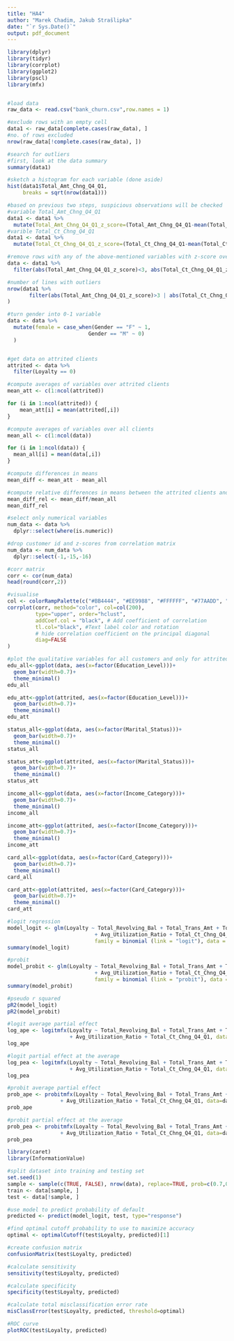 ```yaml
---
title: "HA4"
author: "Marek Chadim, Jakub Strašlipka"
date: "`r Sys.Date()`"
output: pdf_document
---
```


```r
library(dplyr)
library(tidyr)
library(corrplot)
library(ggplot2)
library(pscl)
library(mfx)


#load data
raw_data <- read.csv("bank_churn.csv",row.names = 1)

#exclude rows with an empty cell
data1 <- raw_data[complete.cases(raw_data), ]
#no. of rows excluded
nrow(raw_data[!complete.cases(raw_data), ])

#search for outliers
#first, look at the data summary
summary(data1)

#sketch a histogram for each variable (done aside)
hist(data1$Total_Amt_Chng_Q4_Q1,
     breaks = sqrt(nrow(data1)))

#based on previous two steps, suspicious observations will be checked
#variable Total_Amt_Chng_Q4_Q1
data1 <- data1 %>%
  mutate(Total_Amt_Chng_Q4_Q1_z_score=(Total_Amt_Chng_Q4_Q1-mean(Total_Amt_Chng_Q4_Q1))/sd(Total_Amt_Chng_Q4_Q1))
#varible Total_Ct_Chng_Q4_Q1
data1 <- data1 %>%
  mutate(Total_Ct_Chng_Q4_Q1_z_score=(Total_Ct_Chng_Q4_Q1-mean(Total_Ct_Chng_Q4_Q1))/sd(Total_Ct_Chng_Q4_Q1))

#remove rows with any of the above-mentioned variables with z-score over 3 (i.e. outliers)
data <- data1 %>%
  filter(abs(Total_Amt_Chng_Q4_Q1_z_score)<3, abs(Total_Ct_Chng_Q4_Q1_z_score)<3)

#number of lines with outliers
nrow(data1 %>%
       filter(abs(Total_Amt_Chng_Q4_Q1_z_score)>3 | abs(Total_Ct_Chng_Q4_Q1_z_score)>3)
)

#turn gender into 0-1 variable
data <- data %>%
  mutate(female = case_when(Gender == "F" ~ 1,
                          Gender == "M" ~ 0)
  )


#get data on attrited clients
attrited <- data %>%
  filter(Loyalty == 0)

#compute averages of variables over attrited clients
mean_att <- c(1:ncol(attrited))

for (i in 1:ncol(attrited)) {
    mean_att[i] = mean(attrited[,i])
}

#compute averages of variables over all clients
mean_all <- c(1:ncol(data))

for (i in 1:ncol(data)) {
  mean_all[i] = mean(data[,i])
}

#compute differences in means
mean_diff <- mean_att - mean_all

#compute relative differences in means between the attrited clients and the entire sample
mean_diff_rel <- mean_diff/mean_all
mean_diff_rel

#select only numerical variables
num_data <- data %>%
  dplyr::select(where(is.numeric))

#drop customer id and z-scores from correlation matrix
num_data <- num_data %>%
  dplyr::select(-1,-15,-16)

#corr matrix
corr <- cor(num_data)
head(round(corr,2))

#visualise
col <- colorRampPalette(c("#BB4444", "#EE9988", "#FFFFFF", "#77AADD", "#4477AA"))
corrplot(corr, method="color", col=col(200),  
         type="upper", order="hclust", 
         addCoef.col = "black", # Add coefficient of correlation
         tl.col="black", #Text label color and rotation
         # hide correlation coefficient on the principal diagonal
         diag=FALSE 
)

#plot the qualitative variables for all customers and only for attrited c.
edu_all<-ggplot(data, aes(x=factor(Education_Level)))+
  geom_bar(width=0.7)+
  theme_minimal()
edu_all

edu_att<-ggplot(attrited, aes(x=factor(Education_Level)))+
  geom_bar(width=0.7)+
  theme_minimal()
edu_att

status_all<-ggplot(data, aes(x=factor(Marital_Status)))+
  geom_bar(width=0.7)+
  theme_minimal()
status_all

status_att<-ggplot(attrited, aes(x=factor(Marital_Status)))+
  geom_bar(width=0.7)+
  theme_minimal()
status_att

income_all<-ggplot(data, aes(x=factor(Income_Category)))+
  geom_bar(width=0.7)+
  theme_minimal()
income_all

income_att<-ggplot(attrited, aes(x=factor(Income_Category)))+
  geom_bar(width=0.7)+
  theme_minimal()
income_att

card_all<-ggplot(data, aes(x=factor(Card_Category)))+
  geom_bar(width=0.7)+
  theme_minimal()
card_all

card_att<-ggplot(attrited, aes(x=factor(Card_Category)))+
  geom_bar(width=0.7)+
  theme_minimal()
card_att

#logit regression
model_logit <- glm(Loyalty ~ Total_Revolving_Bal + Total_Trans_Amt + Total_Trans_Ct
                            + Avg_Utilization_Ratio + Total_Ct_Chng_Q4_Q1,
                            family = binomial (link = "logit"), data = data)
summary(model_logit)

#probit
model_probit <- glm(Loyalty ~ Total_Revolving_Bal + Total_Trans_Amt + Total_Trans_Ct
                            + Avg_Utilization_Ratio + Total_Ct_Chng_Q4_Q1,
                            family = binomial (link = "probit"), data = data)
summary(model_probit)

#pseudo r squared
pR2(model_logit)
pR2(model_probit)

#logit average partial effect
log_ape <- logitmfx(Loyalty ~ Total_Revolving_Bal + Total_Trans_Amt + Total_Trans_Ct
                    + Avg_Utilization_Ratio + Total_Ct_Chng_Q4_Q1, data=data, atmean = F)
log_ape

#logit partial effect at the average
log_pea <- logitmfx(Loyalty ~ Total_Revolving_Bal + Total_Trans_Amt + Total_Trans_Ct
                    + Avg_Utilization_Ratio + Total_Ct_Chng_Q4_Q1, data=data, atmean = T)
log_pea

#probit average partial effect
prob_ape <- probitmfx(Loyalty ~ Total_Revolving_Bal + Total_Trans_Amt + Total_Trans_Ct
                 + Avg_Utilization_Ratio + Total_Ct_Chng_Q4_Q1, data=data, atmean = F)
prob_ape

#probit partial effect at the average
prob_pea <- probitmfx(Loyalty ~ Total_Revolving_Bal + Total_Trans_Amt + Total_Trans_Ct
                 + Avg_Utilization_Ratio + Total_Ct_Chng_Q4_Q1, data=data, atmean = T)
prob_pea

library(caret)
library(InformationValue)

#split dataset into training and testing set
set.seed(1)
sample <- sample(c(TRUE, FALSE), nrow(data), replace=TRUE, prob=c(0.7,0.3))
train <- data[sample, ]
test <- data[!sample, ]

#use model to predict probability of default
predicted <- predict(model_logit, test, type="response")

#find optimal cutoff probability to use to maximize accuracy
optimal <- optimalCutoff(test$Loyalty, predicted)[1]

#create confusion matrix
confusionMatrix(test$Loyalty, predicted)

#calculate sensitivity
sensitivity(test$Loyalty, predicted)

#calculate specificity
specificity(test$Loyalty, predicted)

#calculate total misclassification error rate
misClassError(test$Loyalty, predicted, threshold=optimal)

#ROC curve
plotROC(test$Loyalty, predicted)

```


